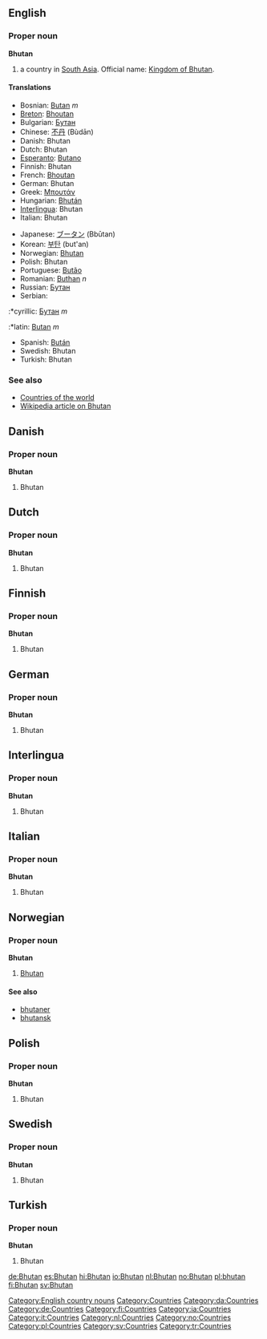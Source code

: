 ==English==

===Proper noun===
'''Bhutan'''

# a country in [[South Asia]]. Official name: [[Kingdom of Bhutan]].

====Translations====
{{top}}
*Bosnian: [[Butan]] ''m''
*[[Breton]]: [[Bhoutan]]
*Bulgarian: [[Бутан]]
*Chinese: [[不丹]] (Bùdān)
*Danish: Bhutan
*Dutch: Bhutan
*[[Esperanto]]: [[Butano]]
*Finnish: Bhutan
*French: [[Bhoutan]]
*German: Bhutan
*Greek: [[Μπουτάν]]
*Hungarian: [[Bhután]]
*[[Interlingua]]: Bhutan
*Italian: Bhutan
{{mid}}
*Japanese: [[ブータン]] (Bbūtan)
*Korean: [[부탄]] (but'an)
*Norwegian: [[#Norwegian|Bhutan]]
*Polish: Bhutan
*Portuguese: [[Butão]]
*Romanian: [[Buthan]] ''n''
*Russian: [[Бутан]]
*Serbian:
:*cyrillic: [[Бутан]] ''m''
:*latin: [[Butan]] ''m''
*Spanish: [[Bután]]
*Swedish: Bhutan
*Turkish: Bhutan
{{bottom}}

===See also===
*[[Countries of the world]]
*[[w:Bhutan|Wikipedia article on Bhutan]]
[[Category:English country nouns]]

==Danish==
===Proper noun===
'''Bhutan'''
#Bhutan

==Dutch==
===Proper noun===
'''Bhutan'''
#Bhutan

==Finnish==
===Proper noun===
'''Bhutan'''
#Bhutan

==German==
===Proper noun===
'''Bhutan'''
#Bhutan

==Interlingua==
===Proper noun===
'''Bhutan'''
#Bhutan

==Italian==
===Proper noun===
'''Bhutan'''
#Bhutan

==Norwegian==
===Proper noun===
'''Bhutan'''
#[[#English|Bhutan]]
====See also====
*[[bhutaner]]
*[[bhutansk]]

==Polish==
===Proper noun===
'''Bhutan'''
#Bhutan

==Swedish==
===Proper noun===
'''Bhutan'''
#Bhutan

==Turkish==
===Proper noun===
'''Bhutan'''
#Bhutan

[[Category:Countries]]
[[Category:da:Countries]]
[[Category:de:Countries]]
[[Category:fi:Countries]]
[[Category:ia:Countries]]
[[Category:it:Countries]]
[[Category:nl:Countries]]
[[Category:no:Countries]]
[[Category:pl:Countries]]
[[Category:sv:Countries]]
[[Category:tr:Countries]]

[[de:Bhutan]]
[[es:Bhutan]]
[[hi:Bhutan]]
[[io:Bhutan]]
[[nl:Bhutan]]
[[no:Bhutan]]
[[pl:bhutan]]
[[fi:Bhutan]]
[[sv:Bhutan]]